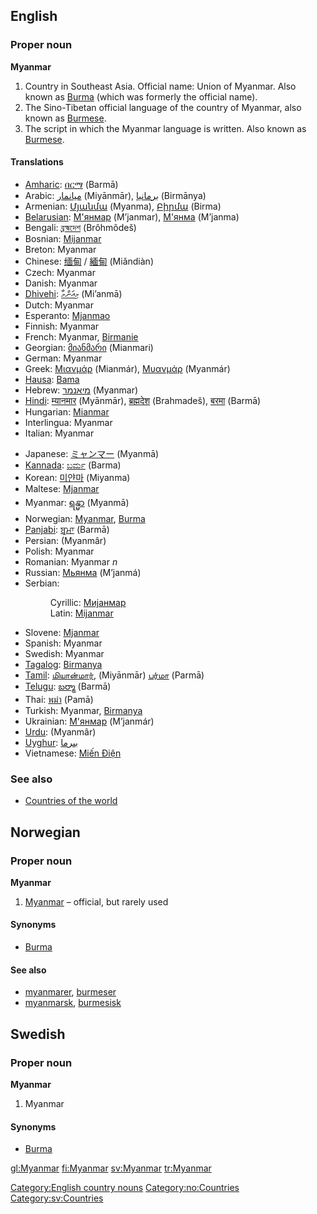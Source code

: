 ==English==

===Proper noun===
'''Myanmar'''

# Country in Southeast Asia. Official name: Union of Myanmar. Also known as [[Burma]] (which was formerly the official name).
# The Sino-Tibetan official language of the country of Myanmar, also known as [[Burmese]].
# The script in which the Myanmar language is written. Also known as [[Burmese]].

====Translations====
{{top}}
*[[Amharic]]: [[በርማ]] (Barmā)
*Arabic: [[ميانمار]] (Miyānmār), [[برمانيا]] (Birmānya)
*Armenian: [[Մյանմա]] (Myanma), [[Բիրմա]] (Birma)
*[[Belarusian]]: [[М'янмар]] (M’janmar), [[М'янма]] (M’janma)
*Bengali: [[ব্রহ্মদেশ]] (Brôhmôdeš)
*Bosnian: [[Mijanmar]] {{m}}
*Breton: Myanmar
*Chinese: [[缅甸]] / [[緬甸]] (Miǎndiàn)
*Czech: Myanmar
*Danish: Myanmar
*[[Dhivehi]]: [[މިއަންމާ]] (Mi’anmā)
*Dutch: Myanmar
*Esperanto: [[Mjanmao]]
*Finnish: Myanmar
*French: Myanmar, [[Birmanie]]
*Georgian: [[მიანმარი]] (Mianmari)
*German: Myanmar
*Greek: [[Μιανμάρ]] (Mianmár), [[Μυανμάρ]] (Myanmár)
*[[Hausa]]: [[Bama]]
*Hebrew: [[מיאנמר]] (Myanmar)
*[[Hindi]]: [[म्यानमार]] (Myānmār), [[ब्रह्मदेश]] (Brahmadeš), [[बरमा]] (Barmā)
*Hungarian: [[Mianmar]]
*Interlingua: Myanmar
*Italian: Myanmar
{{mid}}
*Japanese: [[ミャンマー]] (Myanmā)
*[[Kannada]]: [[ಬರ್ಮ]] (Barma)
*Korean: [[미얀마]] (Miyanma)
*Maltese: [[Mjanmar]]
*Myanmar: [[ရန္မာ]] (Myanmā)
*Norwegian: [[#Norwegian|Myanmar]], [[Burma#Norwegian|Burma]]
*[[Panjabi]]: [[ਬਰ੍ਮਾ]] (Barmā)
*Persian: {{FAchar|[[میانمار]]}} (Myanmâr)
*Polish: Myanmar
*Romanian: Myanmar ''n''
*Russian: [[Мьянма]] (M’janmá) {{f}}
*Serbian:
*:Cyrillic: [[Мијанмар]] {{m}}
*:Latin: [[Mijanmar#Serbian|Mijanmar]] {{m}}
*Slovene: [[Mjanmar]]
*Spanish: Myanmar
*Swedish: Myanmar
*[[Tagalog]]: [[Birmanya]]
*[[Tamil]]: [[மியான்மார்]], (Miyānmār) [[பர்மா]] (Parmā)
*[[Telugu]]: [[బర్మా]] (Barmā)
*Thai: [[พม่า]] (Pamā)
*Turkish: Myanmar, [[Birmanya]]
*Ukrainian: [[М'янмар]] (M’janmár) {{m}}
*[[Urdu]]: {{FAchar|[[میانمار]]}} (Myanmâr)
*[[Uyghur]]: [[ﺑﯩﺮﻣﺎ]]
*Vietnamese: [[Miến Điện]]
{{bottom}}

===See also===
*[[Countries of the world]]

[[Category:English country nouns]]

==Norwegian==
===Proper noun===
[[Category:no:Countries]]
'''Myanmar'''
#[[#English|Myanmar]] &ndash; official, but rarely used
====Synonyms====
*[[Burma#Norwegian|Burma]]
====See also====
*[[myanmarer]], [[burmeser]]
*[[myanmarsk]], [[burmesisk]]

==Swedish==
===Proper noun===
'''Myanmar'''
#Myanmar
====Synonyms====
*[[Burma]]

[[Category:sv:Countries]]

[[gl:Myanmar]]
[[fi:Myanmar]]
[[sv:Myanmar]]
[[tr:Myanmar]]